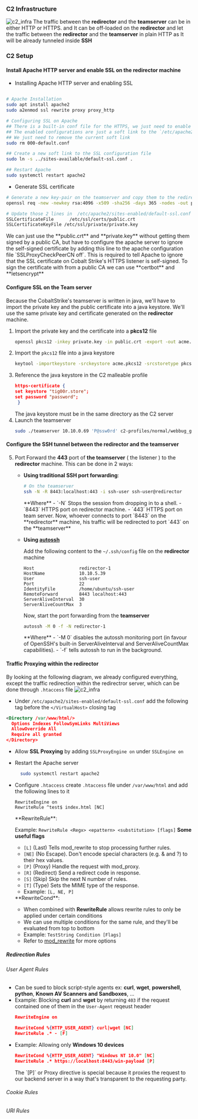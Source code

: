 
### C2 Infrastructure
![c2_infra](/images/c2_infra.png)
<Callout type="info" emoji="ℹ️">
  The traffic between the **redirector** and the **teamserver** can be in either HTTP or HTTPS. and It can be off-loaded on the **redirector** and let the traffic between the **redirector** and the **teamserver** in plain HTTP as It will be already tunneled inside **SSH**
</Callout>


### C2 Setup
#### Install Apache HTTP server and enable SSL on the **redirector** machine 
- Installing Apache HTTP server and enabling SSL
``` bash copy

# Apache Installation
sudo apt install apache2
sudo a2enmod ssl rewrite proxy proxy_http

# Configuring SSL on Apache
## There is a built-in conf file for the HTTPS, we just need to enable it
## The enabled configurations are just a soft link to the `/etc/apache2/sites-enabled` directory
## We just need to remove the current soft link
sudo rm 000-default.conf

## Create a new soft link to the SSL configuration file
sudo ln -s ../sites-available/default-ssl.conf .

## Restart Apache
sudo systemctl restart apache2
```

- Generate SSL certificate
```bash copy
# Generate a new key-pair on the teamserver and copy them to the redirector server
openssl req -new -newkey rsa:4096 -x509 -sha256 -days 365 -nodes -out public.crt -keyout private.key

# Update those 2 lines in  /etc/apache2/sites-enabled/default-ssl.conf after copying them to the corresponding directory
SSLCertificateFile      /etc/ssl/certs/public.crt
SSLCertificateKeyFile /etc/ssl/private/private.key

```
<Callout type="info" emoji="ℹ️">
  We can just use the **public.crt** and **private.key** without getting them signed by a public CA, but have to configure the apache server to ignore the self-signed certificate
  by adding this line to the apache configuration file `SSLProxyCheckPeerCN off`. This is required to tell Apache to ignore that the SSL certificate on Cobalt Strike's HTTPS listener is self-signed.
</Callout>
<Callout type="info" emoji="ℹ️">
  To sign the certificate with from a public CA we can use **certbot** and **letsencrypt**
</Callout>


#### Configure SSL on the Team server
Because the CobaltStrike's teamserver is written in java, we'll have to import the private key and the public certificate into a java keystore.
<Callout type="info" emoji="ℹ️">
  We'll use the same private key and certificate generated on the **redirector** machine.
</Callout>
  1. Import the private key and the certificate into a **pkcs12** file
      ```bash copy
      openssl pkcs12 -inkey private.key -in public.crt -export -out acme.pkcs12
      ```
  2. Import the `pkcs12` file into a java keystore
     ```bash copy
     keytool -importkeystore -srckeystore acme.pkcs12 -srcstoretype pkcs12 -destkeystore acme.store
     ```
  3. Reference the java keystore in the C2 malleable profile
     ```JSON copy
     https-certificate {
     set keystore "tig00r.store";
     set password "password";
      }
     ```
     <Callout type="info" emoji="ℹ️">
      The java keystore must be in the same directory as the C2 server
     </Callout>  
  4. Launch the teamserver
      ```bash copy
      sudo ./teamserver 10.10.0.69 'P@ssw0rd' c2-profiles/normal/webbug_getonly.profile
     ```
#### Configure the SSH tunnel between the **redirector** and the **teamserver**
  5. Port Forward the **443** port of **the teamserver** ( the listener ) to the **redirector** machine. 
      This can be done in 2 ways:
      - **Using traditional SSH port forwarding**:
        ```bash copy
        # On the teamserver
        ssh -N -R 8443:localhost:443 -i ssh-user ssh-user@redirector
        ```
        <Callout type="info" emoji="ℹ️">
        **Where**
        - `-N`   Stops the session from dropping in to a shell.
        - `8443` HTTPS port on redirector machine.
        - `443`  HTTPS port on team server.
        </Callout>
        Now, whoever connects to port `8443` on the **redirector** machine, his traffic will be redirected to port `443` on the **teamserver**

      - **Using [autossh](https://linux.die.net/man/1/autossh)**
      
        Add the following content to the `~/.ssh/config` file on the **redirector** machine
        ```text copy
        Host                 redirector-1
        HostName             10.10.5.39
        User                 ssh-user
        Port                 22
        IdentityFile         /home/ubuntu/ssh-user
        RemoteForward        8443 localhost:443
        ServerAliveInterval  30
        ServerAliveCountMax  3
        ```
        Now, start the port forwarding from the **teamserver**
        ```bash copy
        autossh -M 0 -f -N redirector-1
        ```
        <Callout type="info" emoji="ℹ️">
        **Where**
        - `-M 0`  disables the autossh monitoring port (in favour of OpenSSH's built-in ServerAliveInterval and ServerAliveCountMax capabilities).
        - `-f` tells autossh to run in the background.
        </Callout>


#### Traffic Proxying within the redirector
By looking at the following diagram, we already configured everything, except the traffic redirection within the redirectror server, which can be done through `.htaccess` file
![c2_infra](/images/c2-infra.png)
- Under `/etc/apache2/sites-enabled/default-ssl.conf` add the following tag before the `</VirtualHost>` closing tag
```xml copy
<Directory /var/www/html/>
  Options Indexes FollowSymLinks MultiViews
  AllowOverride All
  Require all granted
</Directory>  
```
- Allow **SSL Proxying** by adding  `SSLProxyEngine on` under `SSLEngine on`
- Restart the Apache server 
  ```bash copy
    sudo systemctl restart apache2
  ```
- Configure `.htaccess`
  create `.htaccess` file under `/var/www/html` and add the following lines to it
  ```text copy
  RewriteEngine on
  RewriteRule ^test$ index.html [NC]
  ```
   
  <Callout type="info" emoji="ℹ️">
    **RewriteRule**: 

    Example: `RewriteRule <Regx> <epattern> <substitution> [flags]`
  </Callout>
  <Callout type="info" emoji="ℹ️">
    **Some useful flags**
    - `[L]` (Last)  Tells mod_rewrite to stop processing further rules.
    - `[NE]` (No Escape).  Don't encode special characters (e.g. & and ?) to their hex values.
    - `[P]` (Proxy)  Handle the request with mod_proxy.
    - `[R]` (Redirect)  Send a redirect code in response.
    - `[S]` (Skip)  Skip the next N number of rules.
    - `[T]` (Type)  Sets the MIME type of the response.
    - Example:  `[L, NE, P]`
  </Callout>
  <Callout type="info" emoji="ℹ️">
    **RewriteCond**:
     
    - When combined with **RewriteRule** allows  rewrite rules to only be applied under certain conditions
    - We can use multiple conditions for the same rule, and they'll be evaluated from top to bottom
    - Example: `TestString Condition [Flags]`
    - Refer to [mod_rewrite](https://httpd.apache.org/docs/2.4/mod/mod_rewrite.html) for  more options
  </Callout> 
##### Redirection Rules
###### User Agent Rules
- Can be sued to block script-style agents ex: **curl**, **wget**, **powershell**, **python**, **Known AV Scanners and Sandboxes**, ... 
- Example: Blocking **curl** and **wget** by returning `403` if the request contained one of them in the `User-Agent` reqeust header
  ```json copy
  RewriteEngine on

  RewriteCond %{HTTP_USER_AGENT} curl|wget [NC]
  RewriteRule .* - [F]
  ```
- Example: Allowing only **Windows 10 devices**
  ```json copy
  RewriteCond %{HTTP_USER_AGENT} "Windows NT 10.0" [NC]
  RewriteRule .* https://localhost:8443/win-payload [P]
  ```
  <Callout type="info" emoji="ℹ️">
    The `[P]` or Proxy directive is special because it proxies the request to our backend server in a way that's transparent to the requesting party.
  </Callout>
###### Cookie Rules
###### URI Rules 

